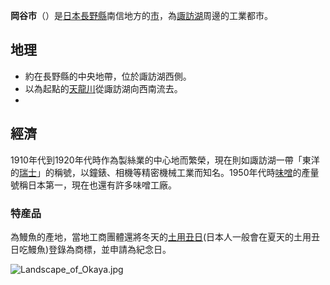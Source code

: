 {{日本都市|
自治體名=岡谷市|
圖像=[[File:Kamaguchi_Floodgate_lower.jpg|240px]]|
圖像說明=[[釜口水閘|釜口水閘]]|
市章=[[File:Emblem_of_Okaya,_Nagano.svg|100px]]|
日文原名=岡谷市|
平假名=おかやし|
羅馬字拼音=Okaya-shi|
都道府縣=長野縣|
支廳=|
編號=20204-5|
面積=85.19|
邊界未定=|
人口=53,813|
統計時間=2007年8月1日|
自治體=[[松本市|松本市]]、[[鹽尻市|鹽尻市]]、[[諏訪市|諏訪市]]、<br/>[[下諏訪町|下諏訪町]]、[[辰野町|辰野町]]|
花=[[杜鵑|杜鵑]]|
樹=[[紫杉|紫杉]]|
鳥=|
其他象徵物=|
其他象徵=|
市長=|
郵遞區號=394-8501|
所在地=岡谷市幸町8番1号|
電話號碼=266-23-4811|
外部連結=http://www.city.okaya.nagano.jp/mmcb/|
經度=|
緯度=|
地圖=|
註記=|
}}

'''岡谷市'''（{{jpn|j=岡谷市|hg=おかやし|rm=Okaya shi|f=y}}）是[[日本|日本]][[長野縣|長野縣]]南信地方的[[市|市]]，為[[諏訪湖|諏訪湖]]周邊的工業都市。

== 地理 ==
* 約在長野縣的中央地帶，位於諏訪湖西側。
* 以{{link-ja|釜口水門|釜口水門}}為起點的[[天龍川|天龍川]]從諏訪湖向西南流去。
* {{link-ja|鹽嶺|塩嶺}}

== 經濟 ==
1910年代到1920年代時作為製絲業的中心地而繁榮，現在則如諏訪湖一帶「東洋的[[瑞士|瑞士]]」的稱號，以鐘錶、相機等精密機械工業而知名。1950年代時[[味噌|味噌]]的產量號稱日本第一，現在也還有許多味噌工廠。

=== 特産品 ===
為鰻魚的產地，當地工商團體還將冬天的[[土用丑日|土用丑日]](日本人一般會在夏天的土用丑日吃鰻魚)登錄為商標，並申請為紀念日。

[[File:Landscape_of_Okaya.jpg|thumb]]
{{Authority control}}
{{Japan-geo-stub}}
{{長野縣}}